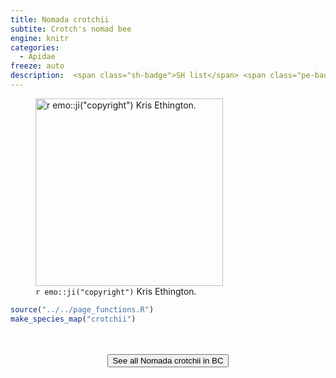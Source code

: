 ```yaml
---
title: Nomada crotchii
subtite: Crotch's nomad bee
engine: knitr
categories:
  - Apidae
freeze: auto
description:  <span class="sh-badge">SH list</span> <span class="pe-badge">PM Evidence</span>
---
```

![`r emo::ji("copyright")` Kris Ethington.](https://inaturalist-open-data.s3.amazonaws.com/photos/273589116/large.jpg){height=300}





```r
source("../../page_functions.R")
make_species_map("crotchii")
```
<br><br>
<center>


<a href="https://inaturalist.ca/observations?place_id=any&subview=map&taxon_id=1426446"><button type="button" class="btn btn-secondary">See all Nomada crotchii in BC <i class="fa-solid fa-arrow-up-right-from-square"></i> </button></a>
</center>
